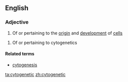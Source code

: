 ==English==

===Adjective===
{{en-adj}}

# Of or pertaining to the [[origin]] and [[development]] of [[cell]]s

# Of or pertaining to cytogenetics

====Related terms====
* [[cytogenesis]]

[[ta:cytogenetic]]
[[zh:cytogenetic]]